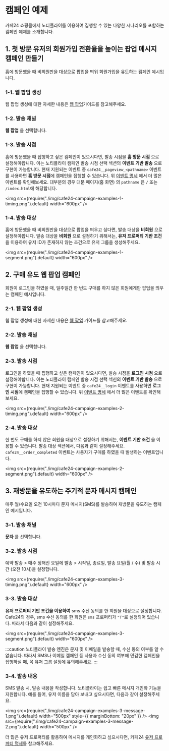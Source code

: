 # 캠페인 예제

카페24 쇼핑몰에서 노티플라이를 이용하여 집행할 수 있는 다양한 시나리오를 포함하는 캠페인 예제를 소개합니다.

## 1. 첫 방문 유저의 회원가입 전환율을 높이는 팝업 메시지 캠페인 만들기

홈에 방문했을 때 비회원만을 대상으로 팝업을 띄워 회원가입을 유도하는 캠페인 예시입니다.

### 1-1. 웹 팝업 생성

웹 팝업 생성에 대한 자세한 내용은 [웹 팝업](/ko/user-guide/web-message/guide)가이드를 참고해주세요.

### 1-2. 발송 채널

**웹 팝업** 을 선택합니다.

### 1-3. 발송 시점

홈에 방문했을 때 집행하고 싶은 캠페인이 있으시다면, 발송 시점을 **홈 방문 시점** 으로 설정해야합니다.
이는 노티플라이 캠페인 발송 시점 선택 섹션의 **이벤트 기반 발송** 으로 구현이 가능합니다.
현재 지원되는 이벤트 중 `cafe24__pageview_<pathname>` 이벤트를 사용하면 **홈 방문 시점**에 캠페인을 집행할 수 있습니다.
위 [이벤트 명세](/ko/user-guide/cafe24/cafe24-spec#이벤트) 에서 더 많은 이벤트를 확인해보세요.
대부분의 경우 대문 페이지(홈 화면) 의 `pathname` 은 `/` 또는 `/index.html`에 해당합니다.

<img
  src={require("./img/cafe24-campaign-examples-1-timing.png").default}
  width="600px"
/>

### 1-4. 발송 대상

홈에 방문했을 때 비회원만을 대상으로 팝업을 띄우고 싶다면, 발송 대상을 **비회원** 으로 설정해야합니다.
발송 대상을 **비회원** 으로 설정하기 위해서는, **유저 프로퍼티 기반 조건**을 이용하여 유저 ID가 존재하지 않는 조건으로 유저 그룹을 생성해주세요.

<img
  src={require("./img/cafe24-campaign-examples-1-segment.png").default}
  width="600px"
/>

## 2. 구매 유도 웹 팝업 캠페인

회원이 로그인을 하였을 때, 일주일간 한 번도 구매를 하지 않은 회원에게만 팝업을 띄우는 캠페인 예시입니다.

### 2-1. 웹 팝업 생성

웹 팝업 생성에 대한 자세한 내용은 [웹 팝업](/ko/user-guide/web-message/guide) 가이드를 참고해주세요.

### 2-2. 발송 채널

**웹 팝업** 을 선택합니다.

### 2-3. 발송 시점

로그인을 하였을 때 집행하고 싶은 캠페인이 있으시다면, 발송 시점을 **로그인 시점** 으로 설정해야합니다.
이는 노티플라이 캠페인 발송 시점 선택 섹션의 **이벤트 기반 발송** 으로 구현이 가능합니다.
현재 지원되는 이벤트 중 `cafe24__login` 이벤트를 사용하면 **로그인 시점**에 캠페인을 집행할 수 있습니다.
위 [이벤트 명세](/ko/user-guide/cafe24/cafe24-spec#이벤트) 에서 더 많은 이벤트를 확인해보세요.

<img
  src={require("./img/cafe24-campaign-examples-2-timing.png").default}
  width="600px"
/>

### 2-4. 발송 대상

한 번도 구매를 하지 않은 회원을 대상으로 설정하기 위해서는, **이벤트 기반 조건** 을 이용할 수 있습니다. 발송 대상 섹션에서, 다음과 같이 설정해주세요.
`cafe24__order_completed` 이벤트는 사용자가 구매를 하였을 때 발생하는 이벤트입니다.

<img
  src={require("./img/cafe24-campaign-examples-2-segment.png").default}
  width="600px"
/>

## 3. 재방문을 유도하는 주기적 문자 메시지 캠페인

매주 월/수요일 오전 10시마다 문자 메시지(SMS)를 발송하여 재방문을 유도하는 캠페인 예시입니다.

### 3-1. 발송 채널

**문자** 를 선택합니다.

### 3-2. 발송 시점

예약 발송 > 매주 정해진 요일에 발송 > 시작일, 종료일, 발송 요일(월 / 수) 및 발송 시간 (오전 10시)을 설정합니다.

<img
  src={require("./img/cafe24-campaign-examples-3-timing.png").default}
  width="600px"
/>

### 3-3. 발송 대상

**유저 프로퍼티 기반 조건을 이용하여** sms 수신 동의를 한 회원을 대상으로 설정합니다.
Cafe24의 경우, sms 수신 동의를 한 회원은 `sms` 프로퍼티가 `"T"`로 설정되어 있습니다. 따라서 다음과 같이 설정해주세요.

<img
  src={require("./img/cafe24-campaign-examples-3-segment.png").default}
  width="600px"
/>

:::caution
노티플라이 발송 엔진은 문자 및 이메일을 발송할 때, 수신 동의 여부를 알 수 없습니다. 따라서 SMS나 이메일 캠페인 등 사용자 수신 동의 여부에 민감한 캠페인을 집행하실 때, 꼭 유저 그룹 설정에 유의해주세요.
:::

### 3-4. 발송 내용

SMS 발송 시, 발송 내용을 작성합니다. 노티플라이는 쉽고 빠른 메시지 개인화 기능을 지원합니다. 예를 들어, 유저 이름을 담아 보내고 싶으시다면, 다음과 같이 설정해주세요.

<img
  src={require("./img/cafe24-campaign-examples-3-message-1.png").default}
  width="500px"
  style={{ marginBottom: "20px" }}
/>
<img
  src={require("./img/cafe24-campaign-examples-3-message-2.png").default}
  width="500px"
/>

더 많은 유저 프로퍼티를 활용하여 메시지를 개인화하고 싶으시다면, 카페24 [유저 프로퍼티 명세](/ko/user-guide/cafe24/cafe24-spec#유저-프로퍼티)를 참고해주세요.
